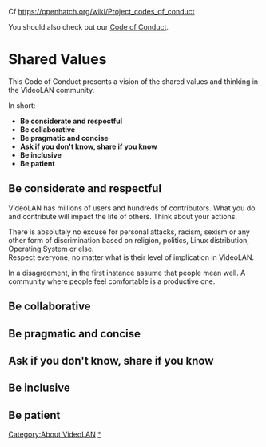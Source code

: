 
Cf https://openhatch.org/wiki/Project_codes_of_conduct

You should also check out our [[Code of Conduct]].

= Shared Values =

This Code of Conduct presents a vision of the shared values and thinking in the VideoLAN community.

In short:
* '''Be considerate and respectful'''
* '''Be collaborative'''
* '''Be pragmatic and concise'''
* '''Ask if you don't know, share if you know'''
* '''Be inclusive'''
* '''Be patient'''

== Be considerate and respectful ==
VideoLAN has millions of users and hundreds of contributors. What you do and contribute will impact the life of others. Think about your actions.

There is absolutely no excuse for personal attacks, racism, sexism or any other form of discrimination based on religion, politics, Linux distribution, Operating System or else.<br />
Respect everyone, no matter what is their level of implication in VideoLAN.

In a disagreement, in the first instance assume that people mean well. A community where people feel comfortable is a productive one.

== Be collaborative ==

== Be pragmatic and concise ==

== Ask if you don't know, share if you know ==

== Be inclusive ==

== Be patient ==

[[Category:About VideoLAN]]
[[Category:Events|*]]